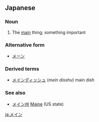 ==Japanese==
===Noun===
{{ja-noun|ka|rom=mein}}
# The [[main]] thing; something important

===Alternative form===
*[[メーン]]
===Derived terms===
*[[メインディッシュ]] (''mein disshu'') main dish 
===See also===
*[[メイン州]] [[Maine]] (US state)

[[ja:メイン]]